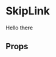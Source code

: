 
<Meta
  title="Components/SkipLink"
  component={SkipLink}
  decorators={[ThemeDecorator]}
/>

# SkipLink

<Preview>
  <Story height="50px" name="SkipLink">
    <SkipLink>Hello there</SkipLink>
  </Story>
</Preview>

## Props

<Props of={SkipLink} />
